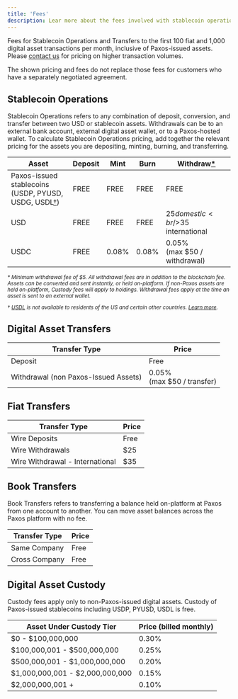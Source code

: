 ```yaml
---
title: 'Fees'
description: Lear more about the fees involved with stablecoin operations, transfers and digital asset custody.
---
```



Fees for Stablecoin Operations and Transfers to the first 100 fiat and 1,000 digital asset transactions per month, inclusive of Paxos-issued assets. Please [contact us](https://support.paxos.com/hc/en-us/requests/new) for pricing on higher transaction volumes.

<Tip>

The shown pricing and fees do not replace those fees for customers who have a separately negotiated agreement.

</Tip>

## Stablecoin Operations

Stablecoin Operations refers to any combination of deposit, conversion, and transfer between two USD or stablecoin assets.
Withdrawals can be to an external bank account, external digital asset wallet, or to a Paxos-hosted wallet.
To calculate Stablecoin Operations pricing, add together the relevant pricing for the assets you are depositing, minting, burning, and transferring.

| Asset | Deposit | Mint | Burn | Withdraw[\*](#withdraw-note) |
| --- | --- | --- | --- | --- |
| Paxos-issued stablecoins<br/>(USDP, PYUSD, USDG, USDL[†](#usdl-restrictions)) | FREE | FREE | FREE | FREE |
| USD | FREE | FREE | FREE | $25 domestic<br/>$35 international |
| USDC | FREE | 0.08% | 0.08% | 0.05%<br/>(max $50 / withdrawal) |

<small id="withdraw-note">
<em>

\* Minimum withdrawal fee of $5.
All withdrawal fees are in addition to the blockchain fee.
Assets can be converted and sent instantly, or held on-platform.
If non-Paxos assets are held on-platform, Custody fees will apply to holdings. Withdrawal fees apply at the time an asset is sent to an external wallet.

</em>
</small>

<small id="usdl-restrictions">
<em>

† [USDL](https://liftdollar.com) is not available to residents of the US and certain other countries. [Learn more](https://liftdollar.com/terms-and-conditions/).

</em>
</small>

## Digital Asset Transfers

| Transfer Type | Price | 
| --- | --- |
| Deposit | Free |
| Withdrawal (non Paxos-Issued Assets) | 0.05%<br/>(max $50 / transfer) |

## Fiat Transfers

| Transfer Type | Price | 
| --- | --- |
| Wire Deposits | Free |
| Wire Withdrawals | $25 |
| Wire Withdrawal - International | $35 |

## Book Transfers

Book Transfers refers to transferring a balance held on-platform at Paxos from one account to another.
You can move asset balances across the Paxos platform with no fee.

| Transfer Type | Price | 
| --- | --- |
| Same Company | Free |
| Cross Company | Free |

## Digital Asset Custody

Custody fees apply only to non-Paxos-issued digital assets.
Custody of Paxos-issued stablecoins including USDP, PYUSD, USDL is free.

| Asset Under Custody Tier | Price (billed monthly) |
| --- | --- |
| $0 - $100,000,000 | 0.30% |
$100,000,001 - $500,000,000 | 0.25% |
| $500,000,001 - $1,000,000,000 | 0.20% |
| $1,000,000,001 - $2,000,000,000 | 0.15% |
$2,000,000,001 + | 0.10% |
